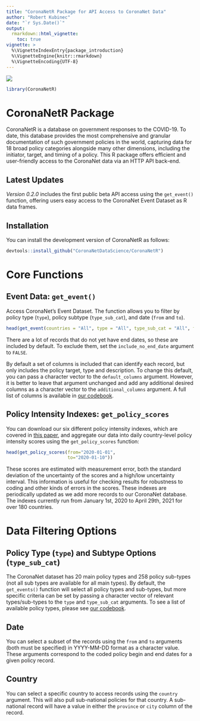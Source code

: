 ```yaml
---
title: "CoronaNetR Package for API Access to CoronaNet Data"
author: "Robert Kubinec"
date: "`r Sys.Date()`"
output: 
  rmarkdown::html_vignette:
    toc: true
vignette: >
  %\VignetteIndexEntry{package_introduction}
  %\VignetteEngine{knitr::rmarkdown}
  %\VignetteEncoding{UTF-8}
---
```


![](https://www.coronanet-project.org/images/logo_transparent_slim.png)

```r
library(CoronaNetR)
```


# CoronaNetR Package

CoronaNetR is a database on government responses to the COVID-19. To
date, this database provides the most comprehensive and granular
documentation of such government policies in the world, capturing data
for 18 broad policy categories alongside many other dimensions,
including the initiator, target, and timing of a policy. This R package
offers efficient and user-friendly access to the CoronaNet data via an HTTP API back-end. 

## Latest Updates

*Version 0.2.0* includes the first public beta API access using the `get_event()` function, offering users easy access to the CoronaNet Event Dataset as R data frames.

## Installation

You can install the development version of CoronaNetR as
follows:

``` r
devtools::install_github("CoronaNetDataScience/CoronaNetR")
```

# Core Functions

## Event Data: `get_event()`

Access CoronaNet’s Event Dataset. The function allows you to filter by
policy type (`type`), policy subtype (`type_sub_cat`), and date (`from`
and `to`).

```r
head(get_event(countries = "All", type = "All", type_sub_cat = "All", from = "2019-12-31", to = "2020-01-10"))
```

There are a lot of records that do not yet have end dates, so these are included by default. To exclude them, set the `include_no_end_date` argument to `FALSE`.

By default a set of columns is included that can identify each record, but only includes the policy target, type and description. To change this default, you can pass a character vector to the `default_columns` argument. However, it is better to leave that argument unchanged and add any additional desired columns as a character vector to the `additional_columns` argument. A full list of columns is available in [our codebook](https://www.coronanet-project.org/assets/CoronaNet_Codebook_Panel.pdf).

## Policy Intensity Indexes: `get_policy_scores` 

You can download our six different policy intensity indexes, which are covered in [this paper](https://osf.io/preprints/socarxiv/rn9xk/), and aggregate our data into daily country-level policy intensity scores using the `get_policy_scores` function: 

```r
head(get_policy_scores(from="2020-01-01",
                       to="2020-01-10"))
```


These scores are estimated with measurement error, both the standard deviation of the uncertainty of the scores and a high/low uncertainty interval. This information is useful for checking results for robustness to coding and other kinds of errors in the scores. These indexes are periodically updated as we add more records to our CoronaNet database. The indexes currently run from January 1st, 2020 to April 29th, 2021 for over 180 countries.

# Data Filtering Options

## Policy Type (`type`) and Subtype Options (`type_sub_cat`)

The CoronaNet dataset has 20 main policy types and 258 policy sub-types (not all sub types are available for all main types). By default, the `get_events()` function will select all policy types and sub-types, but more specific criteria can be set by passing a character vector of relevant types/sub-types to the `type` and `type_sub_cat` arguments. To see a list of available policy types, please see [our codebook](https://www.coronanet-project.org/assets/CoronaNet_Codebook_Panel.pdf).

## Date

You can select a subset of the records using the `from` and `to` arguments (both must be specified) in YYYY-MM-DD format as a character value. These arguments correspond to the coded policy begin and end dates for a given policy record.

## Country

You can select a specific country to access records using the `country` argument. This will also pull sub-national policies for that country. A sub-national record will have a value in either the `province` or `city` column of the record.
